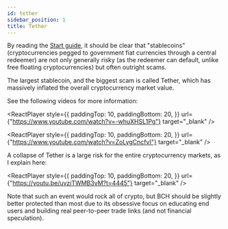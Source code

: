 ```yaml
---
id: tether
sidebar_position: 1
title: Tether
---
```



By reading the [Start guide](/start), it should be clear that "stablecoins" (cryptocurrencies pegged to government fiat currencies through a central redeemer) are not only generally risky (as the redeemer can default, unlike free floating cryptocurrencies) but often outright scams.

The largest stablecoin, and the biggest scam is called Tether, which has massively inflated the overall cryptocurrency market value.

See the following videos for more information:

<ReactPlayer
  style={{
    paddingTop: 10,
    paddingBottom: 20,
  }}
  url={"https://www.youtube.com/watch?v=-whuXHSL1Pg"}
  target="_blank"
/>

<ReactPlayer
  style={{
    paddingTop: 10,
    paddingBottom: 20,
  }}
  url={"https://www.youtube.com/watch?v=ZoLygCncfvI"}
  target="_blank"
/>

A collapse of Tether is a large risk for the entire cryptocurrency markets, as I explain here:

<ReactPlayer
  style={{
    paddingTop: 10,
    paddingBottom: 20,
  }}
  url={"https://youtu.be/uvziTWMB3vM?t=4445"}
  target="_blank"
/>

Note that such an event would rock all of crypto, but BCH should be slightly better protected than most due to its obsessive focus on educating end users and building real peer-to-peer trade links (and not financial speculation).

